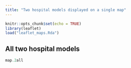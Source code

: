 ```yaml
---
title: "Two hospital models displayed on a single map"
---
```



```r
knitr::opts_chunk$set(echo = TRUE)
library(leaflet)
load("leaflet_maps.Rda")
```

## All two hospital models
```r
map.2all
```
